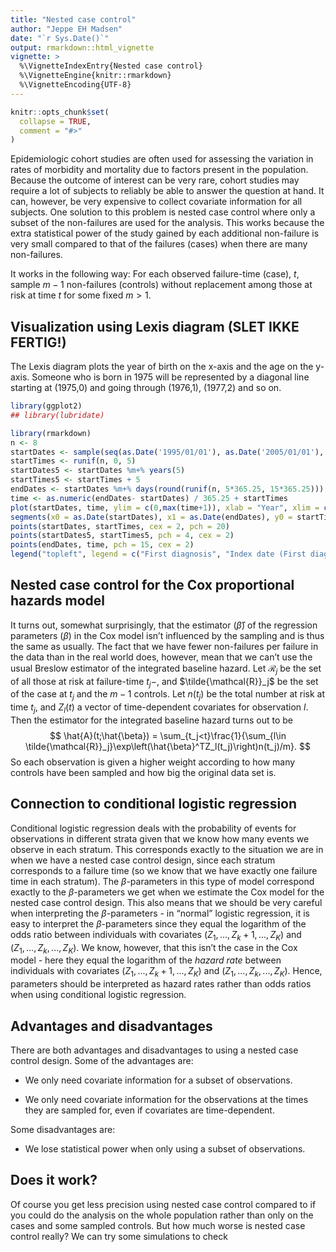 ```yaml
---
title: "Nested case control"
author: "Jeppe EH Madsen"
date: "`r Sys.Date()`"
output: rmarkdown::html_vignette
vignette: >
  %\VignetteIndexEntry{Nested case control}
  %\VignetteEngine{knitr::rmarkdown}
  %\VignetteEncoding{UTF-8}
---
```


```r
knitr::opts_chunk$set(
  collapse = TRUE,
  comment = "#>"
)
```

[//]: ## Vignette about nested case control

Epidemiologic cohort studies are often used for assessing the variation in rates of morbidity and mortality due to factors present in the population. Because the outcome of interest can be very rare, cohort studies may require a lot of subjects to reliably be able to answer the question at hand. It can, however, be very expensive to collect covariate information for all subjects. One solution to this problem is nested case control where only a subset of the non-failures are used for the analysis. This works because the extra statistical power of the study gained by each additional non-failure is very small compared to that of the failures (cases) when there are many non-failures. 

It works in the following way: For each observed failure-time (case), $t$, sample $m-1$ non-failures (controls) without replacement among those at risk at time $t$ for some fixed $m>1$.

## Visualization using Lexis diagram (SLET IKKE FERTIG!)
The Lexis diagram plots the year of birth on the x-axis and the age on the y-axis. Someone who is born in 1975 will be represented by a diagonal line starting at (1975,0) and going through (1976,1), (1977,2) and so on. 

```r
library(ggplot2)
## library(lubridate)

library(rmarkdown)
n <- 8
startDates <- sample(seq(as.Date('1995/01/01'), as.Date('2005/01/01'), by = "day"), n)    
startTimes <- runif(n, 0, 5)
startDates5 <- startDates %m+% years(5)
startTimes5 <- startTimes + 5
endDates <- startDates %m+% days(round(runif(n, 5*365.25, 15*365.25)))
time <- as.numeric(endDates- startDates) / 365.25 + startTimes
plot(startDates, time, ylim = c(0,max(time+1)), xlab = "Year", xlim = c(as.Date(min(startDates) %m+% years(-1)), as.Date(max(endDates) %m+% years(1))), col = "white")
segments(x0 = as.Date(startDates), x1 = as.Date(endDates), y0 = startTimes, y1 = time)
points(startDates, startTimes, cex = 2, pch = 20)
points(startDates5, startTimes5, pch = 4, cex = 2)
points(endDates, time, pch = 15, cex = 2)
legend("topleft", legend = c("First diagnosis", "Index date (First diagnosis + 5 years)", "Dementia diagnosis"), pch = c(20, 4, 15))
```

## Nested case control for the Cox proportional hazards model
It turns out, somewhat surprisingly, that the estimator $(\hat{\beta})$ of the regression parameters $(\beta)$ in the Cox model isn't influenced by the sampling and is thus the same as usually. The fact that we have fewer non-failures per failure in the data than in the real world does, however, mean that we can't use the usual Breslow estimator of the integrated baseline hazard. Let $\mathcal{R}_j$ be the set of all those at risk at failure-time $t_j-$, and $\tilde{\mathcal{R}}_j$ be the set of the case at $t_j$ and the $m-1$ controls. Let $n(t_j)$ be the total number at risk at time $t_j$, and $Z_l(t)$ a vector of time-dependent covariates for observation $l$. Then the estimator for the integrated baseline hazard turns out to be
$$
\hat{A}(t;\hat{\beta}) = \sum_{t_j<t}\frac{1}{\sum_{l\in \tilde{\mathcal{R}}_j}\exp\left(\hat{\beta}^TZ_l(t_j)\right)n(t_j)/m}.
$$
So each observation is given a higher weight according to how many controls have been sampled and how big the original data set is. 

## Connection to conditional logistic regression
Conditional logistic regression deals with the probability of events for observations in different strata given that we know how many events we observe in each stratum. This corresponds exactly to the situation we are in when we have a nested case control design, since each stratum corresponds to a failure time (so we know that we have exactly one failure time in each stratum). The $\beta$-parameters in this type of model correspond exactly to the $\beta$-parameters we get when we estimate the Cox model for the nested case control design. This also means that we should be very careful when interpreting the $\beta$-parameters - in "normal" logistic regression, it is easy to interpret the $\beta$-parameters since they equal the logarithm of the odds ratio between individuals with covariates $(Z_1,...,Z_k+1,...,Z_K)$ and $(Z_1,...,Z_k,...,Z_K)$. We know, however, that this isn't the case in the Cox model - here they equal the logarithm of the *hazard rate* between individuals with covariates $(Z_1,...,Z_k+1,...,Z_K)$ and $(Z_1,...,Z_k,...,Z_K)$. Hence, parameters should be interpreted as hazard rates rather than odds ratios when using conditional logistic regression.

## Advantages and disadvantages
There are both advantages and disadvantages to using a nested case control design. Some of the advantages are:

- We only need covariate information for a subset of observations.

- We only need covariate information for the observations at the times they are sampled for, even if covariates are time-dependent. 

Some disadvantages are:

- We lose statistical power when only using a subset of observations.

## Does it work?
Of course you get less precision using nested case control compared to if you could do the analysis on the whole population rather than only on the cases and some sampled controls. But how much worse is nested case control really? We can try some simulations to check






